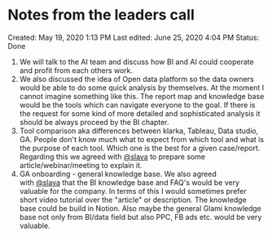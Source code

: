 # Notes from the leaders call

Created: May 19, 2020 1:13 PM
Last edited: June 25, 2020 4:04 PM
Status: Done

1. We will talk to the AI team and discuss how BI and AI could cooperate and profit from each others work.
2. We also discussed the idea of Open data platform so the data owners would be able to do some quick analysis by themselves. At the moment I cannot imagine something like this. The report map and knowledge base would be the tools which can navigate everyone to the goal. If there is the request for some kind of more detailed and sophisticated analysis it should be always proceed by the BI chapter.
3. Tool comparison aka differences between klarka, Tableau, Data studio, GA. People don't know much what to expect from which tool and what is the purpose of each tool. Which one is the best for a given case/report. Regarding this we agreed with [@slava](https://glami.slack.com/team/UK3G1AEP3) to prepare some article/webinar/meeting to explain it.
4. GA onboarding - general knowledge base. We also agreed with [@slava](https://glami.slack.com/team/UK3G1AEP3) that the BI knowledge base and FAQ's would be very valuable for the company. In terms of this I would sometimes prefer short video tutorial over the "article" or description. The knowledge base could be build in Notion. Also maybe the general Glami knowledge base not only from BI/data field but also PPC, FB ads etc. would be very valuable.